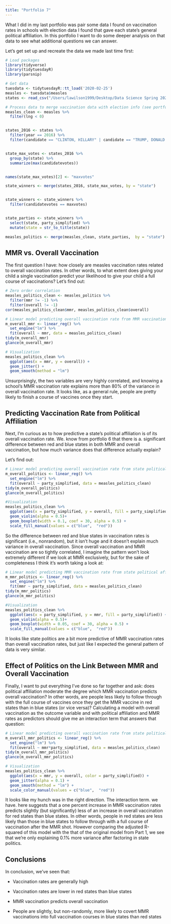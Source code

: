 ```yaml
---
title: "Portfolio 7"
---
```


What I did in my last portfolio was pair some data I found on vaccination rates in schools with election data I found that gave each state's general political affiliation. In this portfolio I want to do some deeper analysis on that data to see what additional questions we can answer.

Let's get set up and recreate the data we made last time first:

```r
# Load packages
library(tidyverse)
library(tidytuesdayR)
library(parsnip)

# Get data
tuesdata <- tidytuesdayR::tt_load('2020-02-25')
measles <- tuesdata$measles
states <- read_csv("/Users/lawilson1999/Desktop/Data Science Spring 2023/Portfolio/p06/1976-2020-president.csv")

# Process data to merge vaccination data with election info (see portfolio 6 for details)
measles_clean <- measles %>%
  filter(lng < 0)


states_2016 <- states %>%
  filter(year == 2016) %>%
  filter(candidate == "CLINTON, HILLARY" | candidate == "TRUMP, DONALD J.")


state_max_votes <- states_2016 %>%
  group_by(state) %>%
  summarize(max(candidatevotes))


names(state_max_votes)[2] <- "maxvotes"

state_winners <- merge(states_2016, state_max_votes, by = "state")


state_winners <- state_winners %>%
  filter(candidatevotes == maxvotes)


state_parties <- state_winners %>%
  select(state, party_simplified) %>%
  mutate(state = str_to_title(state))

measles_politics <- merge(measles_clean, state_parties,  by = "state")
```

## MMR vs. Overall Vaccination

The first question I have: how closely are measles vaccination rates related to overall vaccination rates. In other words, to what extent does giving your child a single vaccination predict your likelihood to give your child a full course of vaccinations? Let's find out:

```r
# Zero order correlation
measles_politics_clean <- measles_politics %>%
  filter(mmr != -1) %>%
  filter(overall != -1)
cor(measles_politics_clean$mmr, measles_politics_clean$overall)

# Linear model predicting overall vaccination rate from MMR vaccination rate
m_overall_mmr <- linear_reg() %>%
  set_engine("lm") %>%
  fit(overall ~ mmr, data = measles_politics_clean)
tidy(m_overall_mmr)
glance(m_overall_mmr)

# Visualization
measles_politics_clean %>%
  ggplot(aes(x = mmr, y = overall)) +
  geom_jitter() +
  geom_smooth(method = "lm")
```

Unsurprisingly, the two variables are very highly correlated, and knowing a school's MMR vaccination rate explains more than 80% of the variance in overall vaccination rate. It looks like, as a general rule, people are pretty likely to finish a course of vaccines once they start.

## Predicting Vaccination Rate from Political Affiliation

Next, I'm curious as to how predictive a state's political affiliation is of its overall vaccination rate. We. know from portfolio 6 that there is a. significant difference between red and blue states in both MMR and overall vaccination, but how much variance does that difference actually explain?

Let's find out:

```r
# Linear model predicting overall vaccination rate from state political affiliation
m_overall_politics <- linear_reg() %>%
  set_engine("lm") %>%
  fit(overall ~ party_simplified, data = measles_politics_clean)
tidy(m_overall_politics)
glance(m_overall_politics)

#Visualization
measles_politics_clean %>%
  ggplot(aes(x = party_simplified, y = overall, fill = party_simplified)) +
  geom_violin(alpha = 0.5)+
  geom_boxplot(width = 0.1, coef = 30, alpha = 0.5) +
  scale_fill_manual(values = c("blue",  "red"))
```

So the difference between red and blue states in vaccination rates is significant (i.e.,  nonrandom),  but it isn't huge and it doesn't explain much variance in overall vaccination. Since overall vaccination and MMR vaccination are so tightly correlated, I imagine the pattern won't look extremely different if we look at MMR exclusively, but for the sake of completeness I think it's worth taking a look at:

```r
# Linear model predicting MMR vaccination rate from state political affiliation
m_mmr_politics <- linear_reg() %>%
  set_engine("lm") %>%
  fit(mmr ~ party_simplified, data = measles_politics_clean)
tidy(m_mmr_politics)
glance(m_mmr_politics)

#Visualization
measles_politics_clean %>%
  ggplot(aes(x = party_simplified, y = mmr, fill = party_simplified)) +
  geom_violin(alpha = 0.5)+
  geom_boxplot(width = 0.05, coef = 30, alpha = 0.5) +
  scale_fill_manual(values = c("blue",  "red"))
```
It looks like state politics are a bit more predictive of MMR vaccination rates than overall vaccination rates,  but just like I expected the general pattern of data is very similar.

## Effect of Politics on the Link Between MMR and Overall Vaccination

Finally, I want to put everything I've done so far together and ask: does political affiliation moderate the degree which MMR vaccination predicts overall vaccination? In other words, are people less likely to follow through with the full course of vaccines once they get the MMR vaccine in red states than in blue states (or vice versa)? Calculating a model with overall vaccination as the outcome variable and with political affiliation and MMR rates as predictors should give me an interaction term that answers that question:

```r
# Linear model predicting overall vaccination rate from state political affiliation and MMR rates
m_overall_mmr_politics <- linear_reg() %>%
  set_engine("lm") %>%
  fit(overall ~ mmr*party_simplified, data = measles_politics_clean)
tidy(m_overall_mmr_politics)
glance(m_overall_mmr_politics)

# Visualization
measles_politics_clean %>%
  ggplot(aes(x = mmr, y = overall, color = party_simplified)) +
  geom_jitter(alpha = 0.1) +
  geom_smooth(method = "lm") +
  scale_color_manual(values = c("blue",  "red"))
```

It looks like my hunch was in the right direction. The interaction term. we have. here suggests that a one percent increase in MMR vaccination rates predicts slightly (but significantly) less of an increase in overall vaccination for red states than blue states.  In other words, people in red states are less likely than those in blue states to follow through with a full course of vaccination after the MMR shot. However comparing the adjusted R-squared of this model with the that of the original model from Part 1, we see that we're only explaining 0.1% more variance after factoring in state politics.

## Conclusions

In conclusion, we've seen that:

 -  Vaccination rates are generally high
 
 -  Vaccination rates are lower in red states than blue states
 
 -  MMR vaccination predicts overall vaccination
 
 -  People are slightly, but non-randomly, more likely to covert MMR vaccinations into full vaccination courses in blue states than red states
 